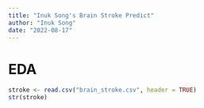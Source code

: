 ```yaml
---
title: "Inuk Song's Brain Stroke Predict"
author: "Inuk Song"
date: "2022-08-17"
---
```


# EDA

```r
stroke <- read.csv("brain_stroke.csv", header = TRUE)
str(stroke)
```


```r

```
